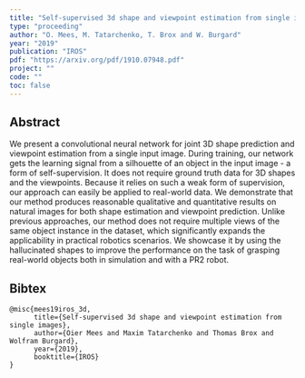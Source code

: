 ```yaml
---
title: "Self-supervised 3d shape and viewpoint estimation from single images"
type: "proceeding"
author: "O. Mees, M. Tatarchenko, T. Brox and W. Burgard"
year: "2019"
publication: "IROS"
pdf: "https://arxiv.org/pdf/1910.07948.pdf"
project: ""
code: ""
toc: false
---
```


## Abstract

We present a convolutional neural network for joint 3D shape prediction and viewpoint estimation from a single input image. During training, our network gets the learning signal from a silhouette of an object in the input image - a form of self-supervision. It does not require ground truth data for 3D shapes and the viewpoints. Because it relies on such a weak form of supervision, our approach can easily be applied to real-world data. We demonstrate that our method produces reasonable qualitative and quantitative results on natural images for both shape estimation and viewpoint prediction. Unlike previous approaches, our method does not require multiple views of the same object instance in the dataset, which significantly expands the applicability in practical robotics scenarios. We showcase it by using the hallucinated shapes to improve the performance on the task of grasping real-world objects both in simulation and with a PR2 robot.

## Bibtex
```
@misc{mees19iros_3d,
      title={Self-supervised 3d shape and viewpoint estimation from single images}, 
      author={Oier Mees and Maxim Tatarchenko and Thomas Brox and Wolfram Burgard},
      year={2019},
      booktitle={IROS}
}
```
